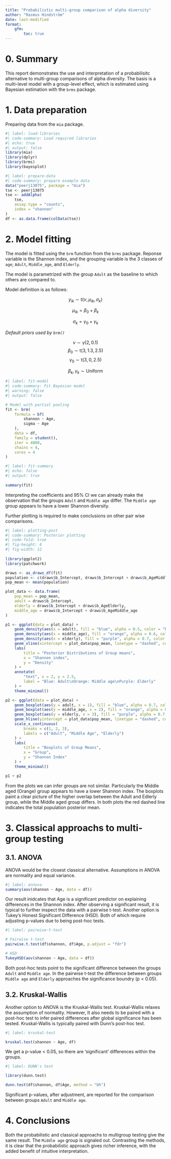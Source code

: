 ```yaml
---
title: "Probabilistic multi-group comparison of alpha diversity"
author: "Rasmus Hindström"
date: last-modified
format:
    gfm:
        toc: true
---
```


# 0. Summary

This report demonstrates the use and interpretation of a probabilisitc alternative
to multi-group comparisons of alpha diversity. The basis is a multi-level model
with a group-level effect, which is estimated using Bayesian estimation with the `brms` package.


# 1. Data preparation

Preparing data from the `mia` package.

```r
#| label: load-libraries
#| code-summary: Load required libraries
#| echo: true
#| output: false
library(mia)
library(dplyr)
library(brms)
library(bayesplot)
```

```r
#| label: prepare-data
#| code-summary: prepare example data
data("peerj13075", package = "mia")
tse <- peerj13075
tse <- addAlpha(
    tse,
    assay.type = "counts",
    index = "shannon"
)
df <- as.data.frame(colData(tse))
```

# 2. Model fitting

The model is fitted using the `brm` function from the `brms` package.
Reponse variable is the Shannon index, and the grouping variable is the 3 classes
of `age`; `Adult`, `Middle_age`, and `Elderly`.

The model is parametrized with the group `Adult` as the baseline to which others
are compared to.

Model definition is as follows:

$$
y_{ik} \sim \text{t}(\nu, \mu_{ik}, \sigma_k)
$$

$$
\mu_{ik} = \beta_0 + \beta_k
$$

$$
\sigma_k = \gamma_0 + \gamma_k
$$

*Default priors used by `brm()`*

$$
\nu \sim \gamma(2, 0.1)
$$
$$
\beta_0 \sim \text{t}(3, 1.3, 2.5)
$$
$$
\gamma_0 \sim \text{t}(3, 0, 2.5)
$$

$$
\beta_k, \gamma_k \sim \mathrm{Uniform}
$$


```r
#| label: fit-model
#| code-summary: Fit Bayesian model
#| warning: false
#| output: false 

# Model with partial pooling
fit <- brm(
    formula = bf(
        shannon ~ Age,
        sigma ~ Age
    ),
    data = df,
    family = student(),
    iter = 4000,
    chains = 4,
    cores = 4
) 
```

```r
#| label: fit-summary
#| echo: false
#| output: true
    
summary(fit)
```

Interpreting the coefficients and 95% CI we can already make the observation
that the groups `Adult` and `Middle age` differ. The `Middle age` group appears
to have a lower Shannon diversity. 

Further plotting is required to make conclusions on other pair wise comparisons.

```r
#| label: plotting-post
#| code-summary: Posterior plotting
#| code-fold: true
#| fig-height: 6
#| fig-width: 12  
  
library(ggplot2)
library(patchwork)

draws <- as_draws_df(fit)
population <- c(draws$b_Intercept, draws$b_Intercept + draws$b_AgeMiddle_age,  draws$b_Intercept + draws$b_AgeElderly)
pop_mean <- mean(population)

plot_data <- data.frame(
    pop_mean = pop_mean,
    adult = draws$b_Intercept,
    elderly = draws$b_Intercept + draws$b_AgeElderly,
    middle_age = draws$b_Intercept + draws$b_AgeMiddle_age
)

p1 <- ggplot(data = plot_data) +
    geom_density(aes(x = adult), fill = "blue", alpha = 0.5, color = "blue") +
    geom_density(aes(x = middle_age), fill = "orange", alpha = 0.6, color = "orange") +
    geom_density(aes(x = elderly), fill = "purple", alpha = 0.7, color = "purple") +
    geom_vline(xintercept = plot_data$pop_mean, linetype = "dashed", color = "red", linewidth = 1) +
    labs(
        title = "Posterior Distributions of Group means",
        x = "Shannon index",
        y = "Density"
    ) +
    annotate(
        "text", x = 2, y = 2.5,
        label = "Blue: Adult\nOrange: Middle age\nPurple: Elderly"
    ) +
    theme_minimal()

p2 <- ggplot(data = plot_data) +
    geom_boxplot(aes(y = adult, x = 1), fill = "blue", alpha = 0.7, color = "black") +
    geom_boxplot(aes(y = middle_age, x = 2), fill = "orange", alpha = 0.7, color = "black") +
    geom_boxplot(aes(y = elderly, x = 3), fill = "purple", alpha = 0.7, color = "black") +
    geom_hline(yintercept = plot_data$pop_mean, linetype = "dashed", color = "red", linewidth = 1) +
    scale_x_continuous(
        breaks = c(1, 2, 3),
        labels = c("Adult", "Middle Age", "Elderly")
    ) +
    labs(
        title = "Boxplots of Group Means",
        x = "Group",
        y = "Shannon Index"
    ) +
    theme_minimal()

p1 + p2
```

From the plots we can infer groups are not similar. Particularly the 
Middle aged (Orange) group appears to have a lower Shannon index. The boxplots 
paint a clear picture of the higher overlap between the Adult and Edlerly group,
while the Middle aged group differs. In both plots the red dashed line indicates 
the total population posterior mean.

# 3. Classical approachs to multi-group testing

## 3.1. ANOVA

ANOVA would be the closest classical alternative. Assumptions in ANOVA are
normality and equal variance. 

```r
#| label: annova
summary(aov(shannon ~ Age, data = df))
```

Our result inidcates that Age is a significant predictor on explaining differences
in the Shannon index. After observing a significant result, it is typical to further
inspect the data with a pairwise t-test. Another option is
Tukey's Honest Significant Difference (HSD). Both of which require adjusting p-values
due to being post-hoc tests.

```r
#| label: pairwise-t-test

# Pairwise t-test 
pairwise.t.test(df$shannon, df$Age, p.adjust = "fdr")

# HSD
TukeyHSD(aov(shannon ~ Age, data = df))
``` 

Both post-hoc tests point to the significant difference between the groups
`Adult` and `Middle age`. In the pairwise t-test the difference between groups
`Middle age` and `Elderly` approaches the significance boundry (p < 0.05).

## 3.2. Kruskal-Wallis

Another option to ANOVA is the Kruskal-Wallis test. Kruskal-Wallis relaxes the
assumption of normality. However, It also needs to be paired with 
a post-hoc test to infer paired differences after global significance has been tested.
Kruskal-Wallis is typically paired with Dunn's post-hoc test.

```r
#| label: kruskal-test

kruskal.test(shannon ~ Age, df)
```

We get a p-value < 0.05, so there are 'significant' differences within the groups.

```r
#| label: DUNN's test

library(dunn.test)

dunn.test(df$shannon, df$Age, method = "bh")
```

Significant p-values, after adjustment, are reported for the comparison between
groups `Adult` and `Middle age`.

# 4. Conclusions

Both the probabilistic and classical approachs to multigroup testing give the same result. 
The `Middle age` group is signaled out. Contrasting the methods, it is clear
that the probabilistic approach gives richer inference, with the added benefit
of intuitive interpretation.